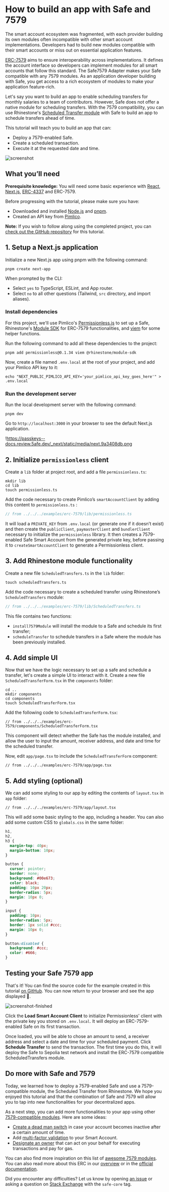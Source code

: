 # **How to build an app with Safe and 7579**

The smart account ecosystem was fragmented, with each provider building its own modules often incompatible with other smart account implementations. Developers had to build new modules compatible with their smart accounts or miss out on essential application features.

[ERC-7579](https://docs.safe.global/advanced/erc-7579/overview) aims to ensure interoperability across implementations. It defines the account interface so developers can implement modules for all smart accounts that follow this standard. The Safe7579 Adapter makes your Safe compatible with any 7579 modules. As an application developer building with Safe, you get access to a rich ecosystem of modules to make your application feature-rich.

Let's say you want to build an app to enable scheduling transfers for monthly salaries to a team of contributors. However, Safe does not offer a native module for scheduling transfers. With the 7579 compatibility, you can use Rhinestone's [Scheduled Transfer module](https://github.com/rhinestonewtf/modulekit/blob/examples/audit-ready/examples/src/ScheduledTransfers/ScheduledTransfers.sol) with Safe to build an app to schedule transfers ahead of time.

This tutorial will teach you to build an app that can:

- Deploy a 7579-enabled Safe.
- Create a scheduled transaction.
- Execute it at the requested date and time.

![screenshot](../../../assets/7579-tutorial.png)

## What you’ll need

**Prerequisite knowledge:** You will need some basic experience with [React](https://react.dev/learn), [Next.js](https://nextjs.org/docs), [ERC-4337](https://docs.safe.global/home/4337-overview) and ERC-7579.

Before progressing with the tutorial, please make sure you have:

- Downloaded and installed [Node.js](https://nodejs.org/en/download/package-manager) and [pnpm](https://pnpm.io/installation).
- Created an API key from [Pimlico](https://www.pimlico.io/).

**Note:** If you wish to follow along using the completed project, you can [check out the GitHub repository](https://github.com/5afe/safe-7579-tutorial) for this tutorial.

## **1. Setup a Next.js application**

Initialize a new Next.js app using pnpm with the following command:

```shell
pnpm create next-app
```

When prompted by the CLI:

- Select `yes` to TypeScript, ESLint, and App router.
- Select `no` to all other questions (Tailwind, `src` directory, and import aliases).

### **Install dependencies**

For this project, we'll use Pimlico's [Permissionless.js](https://docs.pimlico.io/permissionless) to set up a Safe, Rhinestone's [Module SDK](https://docs.rhinestone.wtf/module-sdk) for ERC-7579 functionalities, and [viem](https://www.npmjs.com/package/viem) for some helper functions.

Run the following command to add all these dependencies to the project:

```shell
pnpm add permissionless@0.1.34 viem @rhinestone/module-sdk
```

Now, create a file named `.env.local` at the root of your project, and add your Pimlico API key to it:

```shell
echo "NEXT_PUBLIC_PIMLICO_API_KEY='your_pimlico_api_key_goes_here'" > .env.local
```

### **Run the development server**

Run the local development server with the following command:

```shell
pnpm dev
```

Go to `http://localhost:3000` in your browser to see the default Next.js application.

!https://passkeys--docs.review.5afe.dev/_next/static/media/next.9a3408db.png

## 2. Initialize `permissionless` client

Create a `lib` folder at project root, and add a file `permissionless.ts`:

```shell
mkdir lib
cd lib
touch permissionless.ts
```

Add the code necessary to create Pimlico’s `smartAccountClient` by adding this content to `permissionless.ts` :

```typescript
// from ../../../examples/erc-7579/lib/permissionless.ts
```

It will load a `PRIVATE_KEY` from `.env.local` (or generate one if it doesn’t exist) and then create the `publicClient`, `paymasterClient` and `bundlerClient` necessary to initialize the `permissionless` library. It then creates a 7579-enabled Safe Smart Account from the generated private key, before passing it to `createSmartAccountClient` to generate a Permissionless client.

## 3. Add Rhinestone module functionality

Create a new file `ScheduledTransfers.ts` in the `lib` folder:

```shell
touch scheduledTransfers.ts
```

Add the code necessary to create a scheduled transfer using Rhinestone’s `ScheduledTransfers` module:
```typescript
// from ../../../examples/erc-7579/lib/ScheduledTransfers.ts
```

This file contains two functions:
- `install7579Module` will install the module to a Safe and schedule its first transfer; 
- `scheduleTransfer` to schedule transfers in a Safe where the module has been previously installed.

## 4. Add simple UI

Now that we have the logic necessary to set up a safe and schedule a transfer, let's create a simple UI to interact with it. Create a new file `ScheduledTransferForm.tsx` in the `components` folder:

```shell
cd ..
mkdir components
cd components
touch ScheduledTransferForm.tsx
```

Add the following code to `ScheduledTransferForm.tsx`:

```tsx
// from ../../../examples/erc-7579/components/ScheduledTransferForm.tsx
```

This component will detect whether the Safe has the module installed, and allow the user to input the amount, receiver address, and date and time for the scheduled transfer.

Now, edit `app/page.tsx` to include the `ScheduledTransferForm` component:

```tsx
// from ../../../examples/erc-7579/app/page.tsx
```

## 5. Add styling (optional)

We can add some styling to our app by editing the contents of `layout.tsx` in `app` folder:

```tsx
// from ../../../examples/erc-7579/app/layout.tsx
```

This will add some basic styling to the app, including a header. You can also add some custom CSS to `globals.css` in the same folder:

```css
h1,
h2,
h3 {
  margin-top: 40px;
  margin-bottom: 10px;
}

button {
  cursor: pointer;
  border: none;
  background: #00e673;
  color: black;
  padding: 10px 20px;
  border-radius: 5px;
  margin: 10px 0;
}

input {
  padding: 10px;
  border-radius: 5px;
  border: 1px solid #ccc;
  margin: 10px 0;
}

button:disabled {
  background: #ccc;
  color: #666;
}
```

## **Testing your Safe 7579 app**

That's it! You can find the source code for the example created in this tutorial [on GitHub](https://github.com/5afe/safe-7559-tutorial). You can now return to your browser and see the app displayed 🎉.

![screenshot-finished](../../../assets/7579-tutorial-2.png)

Click the **Load Smart Account Client** to initialize Permissionless' client with the private key you stored on `.env.local`. It will deploy an ERC-7579-enabled Safe on its first transaction.

Once loaded, you will be able to chose an amount to send, a receiver address and select a date and time for your scheduled payment. Click **Schedule Transfer** to send the transaction. The first time you do this, it will deploy the Safe to Sepolia test network and install the ERC-7579 compatible ScheduledTransfers module.

## **Do more with Safe and 7579**

Today, we learned how to deploy a 7579-enabled Safe and use a 7579-compatible module, the Scheduled Transfer from Rhinestone. We hope you enjoyed this tutorial and that the combination of Safe and 7579 will allow you to tap into new functionalities for your decentralized apps.

As a next step, you can add more functionalities to your app using other [7579-compatible modules](https://docs.rhinestone.wtf/module-sdk/modules/ownable-validator). Here are some ideas:

- [Create a dead man switch](https://docs.rhinestone.wtf/module-sdk/modules/deadman-switch) in case your account becomes inactive after a certain amount of time.
- Add [multi-factor validation](https://docs.rhinestone.wtf/module-sdk/modules/mfa-validator) to your Smart Account.
- [Designate an owner](https://docs.rhinestone.wtf/module-sdk/modules/ownable-executor) that can act on your behalf for executing transactions and pay for gas.

You can also find more inspiration on this list of [awesome 7579 modules](https://github.com/rhinestonewtf/awesome-modular-accounts?tab=readme-ov-file#modules). You can also read more about this ERC in our [overview](https://docs.safe.global/advanced/erc-7579/overview) or in the [official documentation](https://erc7579.com/).

Did you encounter any difficulties? Let us know by opening [an issue](https://github.com/5afe/safe-7559-tutorial/issues/new) or asking a question on [Stack Exchange](https://ethereum.stackexchange.com/questions/tagged/safe-core) with the `safe-core` tag.

